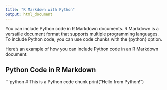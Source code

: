 ```yaml
---
title: "R Markdown with Python"
output: html_document
---
```


You can include Python code in R Markdown documents. R Markdown is a versatile document format that supports multiple programming languages. To include Python code, you can use code chunks with the {python} option.

Here's an example of how you can include Python code in an R Markdown document:

## Python Code in R Markdown

```python
# This is a Python code chunk
print("Hello from Python!")
